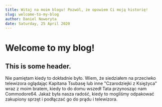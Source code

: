 ```yaml
---
title: Witaj na moim blogu! Pozwól, że opowiem Ci moją historię!
slug: welcome-to-my-blog
author: Daniel Noworyta
date: Saturday, 25 April 2020
---
```


# Welcome to my blog!

## This is some header.

Nie pamiętam kiedy to dokładnie było. Wiem, że siedziałem na przeciwko telewizora oglądając Kapitana Tsubasę lub inne "Czarodziejki z Księżyca" wraz z moim bratem, kiedy to do domu wszedł Tata przynosząc nam Commodore64. Jakaż była nasza radość, kiedy to mogliśmy odpakować zakupiony sprzęt i podłączać go do prądu i telewizora.
